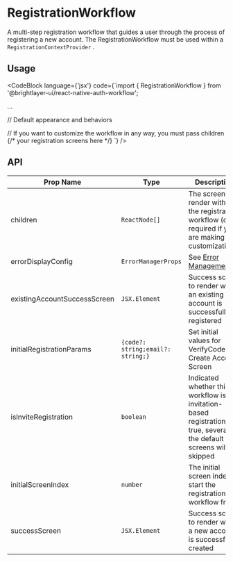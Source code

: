 
# RegistrationWorkflow

A multi-step registration workflow that guides a user through the process of registering a new account. The RegistrationWorkflow must be used within a `RegistrationContextProvider` .

## Usage

<CodeBlock
    language={'jsx'}
    code={`import { RegistrationWorkflow } from '@brightlayer-ui/react-native-auth-workflow';

...

// Default appearance and behaviors
<RegistrationWorkflow />

// If you want to customize the workflow in any way, you must pass children
<RegistrationWorkflow>
  {/* your registration screens here */}
</RegistrationWorkflow>`}
/>

## API

| Prop Name | Type | Description | Default |
|---|---|---|---|
| children | `ReactNode[]` | The screens to render within the registration workflow (only required if you are making customizations) | Eula, CreateAccount, VerifyCode, CreatePassword, AccountDetails |
| errorDisplayConfig | `ErrorManagerProps` | See [Error Management](/workflows/error-management/) |  |
| existingAccountSuccessScreen | `JSX.Element` | Success screen to render when an existing account is successfully registered |  |
| initialRegistrationParams | `{code?: string;email?: string;}` | Set initial values for VerifyCode and Create Account Screen |  |
| isInviteRegistration | `boolean` | Indicated whether this workflow is for invitation-based registration. If true, several of the default screens will be skipped | `false` |
| initialScreenIndex | `number` | The initial screen index to start the registration workflow from. | `0` |
| successScreen | `JSX.Element` | Success screen to render when a new account is successfully created |  |
